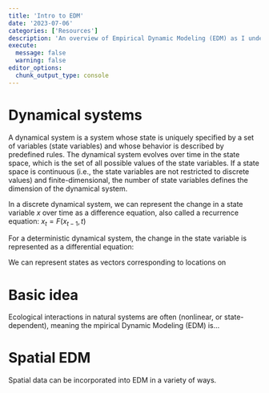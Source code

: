 ```yaml
---
title: 'Intro to EDM'
date: '2023-07-06'
categories: ['Resources']
description: 'An overview of Empirical Dynamic Modeling (EDM) as I understand it. The goal is to perform somewhat of a literature review and solidify my understanding of EDM and its applications by describing the concepts in my own words, or at least compile language from the various sources that have been most helpful in building my intuition around EDM.'
execute: 
  message: false
  warning: false
editor_options: 
  chunk_output_type: console
---
```


# Dynamical systems
A dynamical system is a system whose state is uniquely specified by a set of variables (state variables) and whose behavior is described by predefined rules. The dynamical system evolves over time in the state space, which is the set of all possible values of the state variables. If a state space is continuous (i.e., the state variables are not restricted to discrete values) and finite-dimensional, the number of state variables defines the dimension of the dynamical system.

In a discrete dynamical system, we can represent the change in a state variable $x$ over time as a difference equation, also called a recurrence equation: $x_t = F(x_{t-1}, t)$

For a deterministic dynamical system, the change in the state variable is represented as a differential equation:


We can represent states as vectors corresponding to locations on 

# Basic idea
Ecological interactions in natural systems are often (nonlinear, or state-dependent), meaning the 
mpirical Dynamic Modeling (EDM) is...



# Spatial EDM
Spatial data can be incorporated into EDM in a variety of ways.